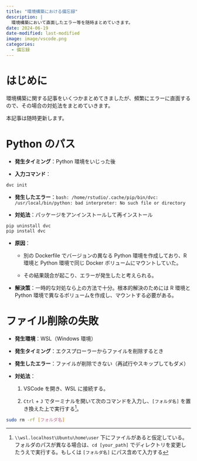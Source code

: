 ```yaml
---
title: "環境構築における備忘録"
description: |
  環境構築において直面したエラー等を随時まとめていきます。
date: 2024-06-19
date-modified: last-modified
image: image/vscode.png
categories: 
  - 備忘録
---
```


# はじめに

環境構築に関する記事をいくつかまとめてきましたが、頻繁にエラーに直面するので、その場合の対処法をまとめていきます。

本記事は随時更新します。

# Python のパス

- **発生タイミング**：Python 環境をいじった後

- **入力コマンド**：

```.sh
dvc init
```

- **発生したエラー**：`bash: /home/rstudio/.cache/pip/bin/dvc: /usr/local/bin/python: bad interpreter: No such file or directory`

- **対処法**：パッケージをアンインストールして再インストール

```.sh
pip uninstall dvc
pip install dvc
```

- **原因**：

    - 別の Dockerfile でバージョンの異なる Python 環境を作成しており、R 環境と Python 環境で同じ Docker ボリュームにマウントしていた。
    
    - その結果競合が起こり、エラーが発生したと考えられる。
    
- **解決策**：一時的な対処なら上の方法で十分。根本的解決のためには R 環境と Python 環境で異なるボリュームを作成し、マウントする必要がある。

# ファイル削除の失敗

- **発生環境**：WSL（Windows 環境）

- **発生タイミング**：エクスプローラーからファイルを削除するとき

- **発生したエラー**：ファイルが削除できない（再試行やスキップしてもダメ）

- **対処法**：

    1. VSCode を開き、WSL に接続する。
    
    2. `Ctrl` + `J` でターミナルを開いて次のコマンドを入力し、`[フォルダ名]` を置き換えた上で実行する^[`\\wsl.localhost\Ubuntu\home\user` 下にファイルがあると仮定している。フォルダのパスが異なる場合は、`cd [your_path]` でディレクトリを変更したうえで実行する。もしくは `[フォルダ名]` にパス含めて入力する]。
    
```.sh
sudo rm -rf [フォルダ名]
```




